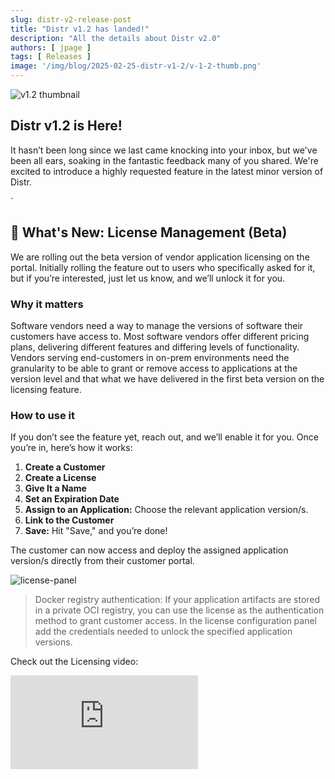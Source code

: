 ```yaml
---
slug: distr-v2-release-post
title: "Distr v1.2 has landed!"
description: "All the details about Distr v2.0"
authors: [ jpage ]
tags: [ Releases ]
image: '/img/blog/2025-02-25-distr-v1-2/v-1-2-thumb.png'
---
```


![v1.2 thumbnail](/img/blog/2025-02-25-distr-v1-2/v-1-2-thumb.png)

## Distr v1.2 is Here!

It hasn’t been long since we last came knocking into your inbox, but we've been all ears, soaking in the fantastic feedback many of you shared. We're excited to introduce a highly requested feature in the latest minor version of Distr.

<!-- truncate -->`

## 🚀 What's New: License Management (Beta)

We are rolling out the beta version of vendor application licensing on the portal. Initially rolling the feature out to users who specifically asked for it, but if you’re interested, just let us know, and we’ll unlock it for you.

### Why it matters

Software vendors need a way to manage the versions of software their customers have access to. Most software vendors offer different pricing plans, delivering different features and differing levels of functionality. Vendors serving end-customers in on-prem environments need the granularity to be able to grant or remove access to applications at the version level and that what we have delivered in the first beta version on the licensing feature.

### How to use it

If you don’t see the feature yet, reach out, and we’ll enable it for you. Once you’re in, here’s how it works:

1.  **Create a Customer**   
2.  **Create a License**   
3.  **Give It a Name**   
4.  **Set an Expiration Date**  
5.  **Assign to an Application:** Choose the relevant application version/s. 
6.  **Link to the Customer** 
7.  **Save:** Hit "Save," and you’re done!
    
The customer can now access and deploy the assigned application version/s directly from their customer portal.

![license-panel](/img/blog/2025-02-25-distr-v1-2/license-panel.png)

> Docker registry authentication: If your application artifacts are stored in a private OCI registry, you can use the license as the authentication method to grant customer access. In the license configuration panel add the credentials needed to unlock the specified application versions.

Check out the Licensing video: 

<div style={{ position: 'relative', width: '100%', paddingTop: '56.25%' }}>
    <iframe 
        sandbox="allow-same-origin allow-scripts allow-popups allow-forms allow-downloads allow-storage-access-by-user-activation"
        frameBorder="0"
        title="embed"
        loading="lazy"
        src="https://www.youtube.com/embed/qh-ewkWxRj4?modestbranding=1"
        allowFullScreen
        style={{ 
            position: 'absolute',
            top: 0,
            left: 0,
            width: '100%', 
            height: '100%', 
            border: 'none'
        }}
    />
</div>

Want to access the Beta Licensing feature? Request access at support@glasskube.com

### What’s Coming Next

Here’s what you can expect to see next

-   Artifact Management with security checks 🚛

If you don’t already, be sure to follow us on LinkedIn to stay up to date on the latest Distr news.

### Join the Conversation

We’d love to hear your thoughts on this release! Share your feedback, ideas, or questions:

-   Join the [Discord server](https://discord.gg/STk5Z3nFmT)
-   [Book a demo call](https://cal.glasskube.com/team/gk/demo?duration=30)
-   Reach out on [LinkedIn](https://www.linkedin.com/company/glasskube)

### Thank You!

Thank you for being part of the Distr community. We’re excited to continue building the best Open Source Software Distribution Platform together.